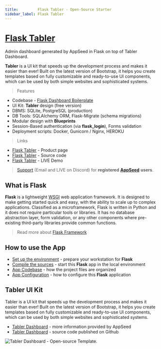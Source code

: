 ```yaml
---
title:         Flask Tabler - Open-Source Starter
sidebar_label: Flask Tabler
---
```


# [Flask Tabler](https://appseed.us/product/tabler/flask/)

<SubHeading>Admin dashboard generated by AppSeed in Flask on top of Tabler Dashboard.</SubHeading>

**Tabler** is a UI kit that speeds up the development process and makes it easier than ever! Built on the latest version of Bootstrap, it helps you create templates based on fully customizable and ready-to-use UI components, which can be used by both simple websites and sophisticated systems.

> Features

- Codebase - [Flask Dashboard Boilerplate](../../boilerplate-code/starters/flask-dashboard.mdx)
- UI Kit: **Tabler** design (free version)
- DBMS: SQLite, PostgreSQL (production)
- DB Tools: SQLAlchemy ORM, Flask-Migrate (schema migrations)
- Modular design with **Blueprints**
- Session-Based authentication (via **flask_login**), Forms validation
- Deployment scripts: Docker, Gunicorn / Nginx, HEROKU

> Links

- [Flask Tabler](https://appseed.us/product/tabler/flask/) - Product page
- [Flask Tabler](https://github.com/app-generator/flask-dashboard-tabler) - Source code
- [Flask Tabler](https://flask-dashboard-tabler.appseed.us/) - LIVE Demo

> [Support](https://appseed.us/support) (Email and LIVE on Discord) for **registered** [**AppSeed**](https://appseed.us/) **users**.

## What is Flask

**Flask** is a lightweight [WSGI](../../content/what-is/wsgi.mdx) web application framework. It is designed to make getting started quick and easy, with the ability to scale up to complex applications. Classified as a microframework, Flask is written in Python and it does not require particular tools or libraries. It has no database abstraction layer, form validation, or any other components where pre-existing third-party libraries provide common functions.

> Read more about [Flask Framework](../../content/what-is/flask.mdx)

## How to use the App

- [Set up the environment](../../boilerplate-code/starters/flask-dashboard.mdx#environment) - prepare your workstation for **Flask**
- [Compile the sources](../../boilerplate-code/starters/flask-dashboard.mdx#build-the-app-1) - start this **Flask** app in the local environment
- [App Codebase](../../boilerplate-code/starters/flask-dashboard.mdx#app-codebase) - how the project files are organized
- [App Configuration](../../boilerplate-code/starters/flask-dashboard.mdx#app-configuration) - how to configure this **Flask** application

## Tabler UI Kit

Tabler is a UI kit that speeds up the development process and makes it easier than ever! Built on the latest version of Bootstrap, it helps you create templates based on fully customizable and ready-to-use UI components, which can be used by both simple websites and sophisticated systems.

- [Tabler Dashboard](../../content/bootstrap-template/tabler.mdx) - more information provided by AppSeed
- [Tabler Dashboard](https://github.com/admin-dashboards/bootstrap-template-tabler) - source code published on Github

![Tabler Dashboard - Open-source Template.](../../../static/assets/docs-cover-tabler.jpg)
